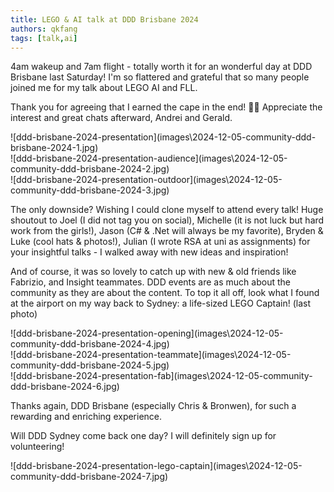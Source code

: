 ```yaml
---
title: LEGO & AI talk at DDD Brisbane 2024
authors: qkfang
tags: [talk,ai]
---
```



4am wakeup and 7am flight - totally worth it for an wonderful day at DDD Brisbane last Saturday! I'm so flattered and grateful that so many people joined me for my talk about LEGO AI and FLL. 

Thank you for agreeing that I earned the cape in the end! 🦸‍♂️ Appreciate the interest and great chats afterward, Andrei and Gerald.

<div className="img-grid">
  <div className="img-item">
    ![ddd-brisbane-2024-presentation](images\2024-12-05-community-ddd-brisbane-2024-1.jpg)
  </div>
  <div className="img-item">
    ![ddd-brisbane-2024-presentation-audience](images\2024-12-05-community-ddd-brisbane-2024-2.jpg)
  </div>
  <div className="img-item">
    ![ddd-brisbane-2024-presentation-outdoor](images\2024-12-05-community-ddd-brisbane-2024-3.jpg)
  </div>
</div>
 
The only downside? Wishing I could clone myself to attend every talk! Huge shoutout to Joel (I did not tag you on social), Michelle (it is not luck but hard work from the girls!), Jason (C# & .Net will always be my favorite), Bryden & Luke (cool hats & photos!), Julian (I wrote RSA at uni as assignments) for your insightful talks - I walked away with new ideas and inspiration!

And of course, it was so lovely to catch up with new & old friends like Fabrizio, and Insight teammates. DDD events are as much about the community as they are about the content. To top it all off, look what I found at the airport on my way back to Sydney: a life-sized LEGO Captain! (last photo)

<div className="img-grid">
  <div className="img-item">
    ![ddd-brisbane-2024-presentation-opening](images\2024-12-05-community-ddd-brisbane-2024-4.jpg)
  </div>
  <div className="img-item">
    ![ddd-brisbane-2024-presentation-teammate](images\2024-12-05-community-ddd-brisbane-2024-5.jpg)
  </div>
  <div className="img-item">
    ![ddd-brisbane-2024-presentation-fab](images\2024-12-05-community-ddd-brisbane-2024-6.jpg)
  </div>
</div>

Thanks again, DDD Brisbane (especially Chris & Bronwen), for such a rewarding and enriching experience.

Will DDD Sydney come back one day? I will definitely sign up for volunteering!

<div className="img-grid">
  <div className="img-item">
    ![ddd-brisbane-2024-presentation-lego-captain](images\2024-12-05-community-ddd-brisbane-2024-7.jpg)
  </div>
</div>
